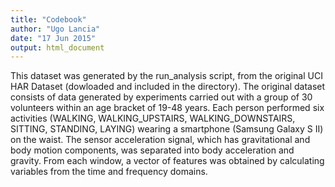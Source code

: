 ```yaml
---
title: "Codebook"
author: "Ugo Lancia"
date: "17 Jun 2015"
output: html_document
---
```


This dataset was generated by the run_analysis script, from the original UCI HAR Dataset (dowloaded and included in the directory).
The original dataset consists of data generated by experiments  carried out with a group of 30 volunteers within an age bracket of 19-48 years. Each person performed six activities (WALKING, WALKING_UPSTAIRS, WALKING_DOWNSTAIRS, SITTING, STANDING, LAYING) wearing a smartphone (Samsung Galaxy S II) on the waist.
The sensor acceleration signal, which has gravitational and body motion components, was separated into body acceleration and gravity.
From each window, a vector of features was obtained by calculating variables from the time and frequency domains.
